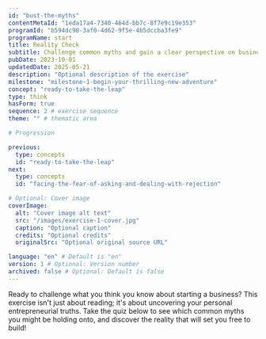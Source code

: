 ```yaml
---
id: "bust-the-myths" 
contentMetaId: "1eda17a4-7340-464d-bb7c-8f7e9c19e353" 
programId: "b594dc90-3af0-4d62-9f5e-4b5dccba3fe9" 
programName: start
title: Reality Check
subtitle: Challenge common myths and gain a clear perspective on business.
pubDate: 2023-10-01 
updatedDate: 2025-05-21 
description: "Optional description of the exercise" 
milestone: "milestone-1-begin-your-thrilling-new-adventure" 
concept: "ready-to-take-the-leap" 
type: think
hasForm: true
sequence: 2 # exercise sequence
theme: "" # thematic area

# Progression

previous:
  type: concepts 
  id: "ready-to-take-the-leap"
next:
  type: concepts 
  id: "facing-the-fear-of-asking-and-dealing-with-rejection" 

# Optional: Cover image
coverImage:
  alt: "Cover image alt text"
  src: "/images/exercise-1-cover.jpg" 
  caption: "Optional caption"
  credits: "Optional credits"
  originalSrc: "Optional original source URL"

language: "en" # Default is "en"
version: 1 # Optional: Version number
archived: false # Optional: Default is false
---
```


Ready to challenge what you think you know about starting a business? This exercise isn't just about reading; it's about uncovering your personal entrepreneurial truths. Take the quiz below to see which common myths you might be holding onto, and discover the reality that will set you free to build!

<MythsForm contentMetaId="1eda17a4-7340-464d-bb7c-8f7e9c19e353" client:load />
